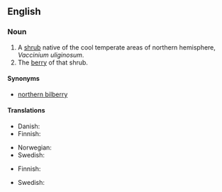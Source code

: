 {{wikipedia|vaccinium uliginosum}}
==English==

===Noun===
{{en-noun|sg=[[bog]] [[bilberry]]|bog bilberries}}

# A [[shrub]] native of the cool temperate areas of northern hemisphere, ''Vaccinium uliginosum''.
# The [[berry]] of that shrub.

====Synonyms====
*[[northern bilberry]]

====Translations====
{{trans-top|shrub}}
* Danish: {{t|da|mose-bølle}}
* Finnish: {{t-|fi|juolukka}}
{{trans-mid}}
* Norwegian: {{t|no|blokkebær|n}}
* Swedish: {{t|sv|odon|n}}
{{trans-bottom}}

{{trans-top|berry}}
*Finnish: {{t-|fi|juolukka}}
{{trans-mid}}
* Swedish: {{t|sv|odon|n}}
{{trans-bottom}}